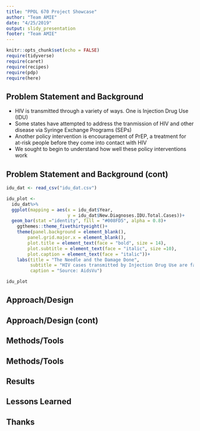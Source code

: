 ```yaml
---
title: "PPOL 670 Project Showcase"
author: "Team AMIE"
date: "4/25/2019"
output: slidy_presentation
footer: "Team AMIE"
---
```


```r
knitr::opts_chunk$set(echo = FALSE)
require(tidyverse)
require(caret)
require(recipes)
require(pdp)
require(here)
```

## Problem Statement and Background

- HIV is transmitted through a variety of ways. One is Injection Drug Use (IDU)
- Some states have attempted to address the tranmission of HIV and other disease via Syringe Exchange Programs (SEPs)
- Another policy intervention is encouragement of PrEP, a treatment for at-risk people before they come into contact with HIV
- We sought to begin to understand how well these policy interventions work

## Problem Statement and Background (cont)

```r
idu_dat <- read_csv("idu_dat.csv")

idu_plot <- 
  idu_dat%>%
  ggplot(mapping = aes(x = idu_dat$Year,
                       y = idu_dat$New.Diagnoses.IDU.Total.Cases))+
  geom_bar(stat ="identity", fill = "#008FD5", alpha = 0.8)+
    ggthemes::theme_fivethirtyeight()+
    theme(panel.background = element_blank(),
        panel.grid.major.x = element_blank(),
        plot.title = element_text(face = "bold", size = 14),
        plot.subtitle = element_text(face = "italic", size =10),
        plot.caption = element_text(face = "italic"))+
    labs(title = "The Needle and the Damage Done",
         subtitle = "HIV cases transmitted by Injection Drug Use are falling",
         caption = "Source: AidsVu")
```

```r
idu_plot
```
## Approach/Design

## Approach/Design (cont)

## Methods/Tools

## Methods/Tools

## Results

## Lessons Learned

## Thanks

